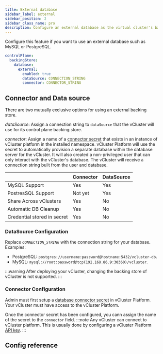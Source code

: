 ```yaml
---
title: External database
sidebar_label: external
sidebar_position: 2
sidebar_class_name: pro
description: Configure an external database as the virtual cluster's backing store.
---
```



<ProAdmonition/>

Configure this feature if you want to use an external database such as MySQL or PostgreSQL.

```yaml
controlPlane:
  backingStore:
    database:
      external:
        enabled: true
        dataSource: CONNECTION_STRING
        connector: CONNECTOR_STRING
```

## Connector and Data source

There are two mutually exclusive options for using an external backing store.

*dataSource*: Assign a connection string to `dataSource` that the vCluster will use for its control plane backing store.

*connector*: Assign a name of a [connector secret](../../../../../../../../platform/administer/connector/database) that exists in an instance of vCluster platform in the installed namespace. vCluster Platform will use the secret to automatically
provision a separate database within the database server for the vCluster. It will also created a non-privileged user that can only interact with the vCluster's database. The vCluster
will receive a connection string built from the user and database.

|                             | Connector     | DataSource |
| --------------------------- | ------------- | ---------- |
| MySQL Support               | Yes           | Yes        |
| PostresSQL Support          | Not yet       | Yes        |
| Share Across vClusters      | Yes           | No         |
| Automatic DB Cleanup        | Yes           | No         |
| Credential stored in secret | Yes           | No         |

### DataSource Configuration
Replace _`CONNECTION_STRING`_ with the connection string for your database. Examples:
- PostgreSQL: `postgres://username:password@hostname:5432/vcluster-db`.
- MySQL: `mysql://root:password@tcp(192.168.86.9:30360)/vcluster`.

:::warning
After deploying your vCluster, changing the backing store of vCluster is not supported.
:::

### Connector Configuration

Admin must first setup a [database connector secret](../../../../../../../../../platform/administer/connector/database) in vCluster Platform. Your vCluster must have access to the vCluster Platform.

Once the connector secret has been configured, you cann assign the name of the secret to the `connector` field.
:::note
Any vCluster can connect to vCluster platform. This is usually done by configuring a vCluster Platform [API key](../../../../../../configure/vcluster-yaml/external/platform/api-key).
:::

## Config reference

<ConfigReference/>

